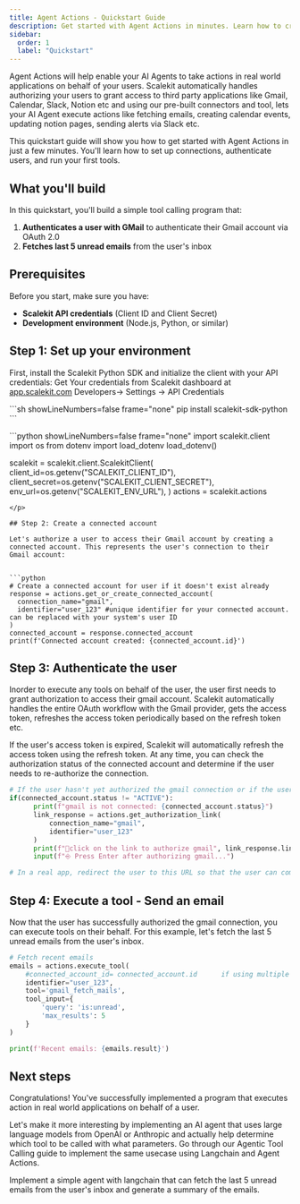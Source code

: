 ```yaml
---
title: Agent Actions - Quickstart Guide
description: Get started with Agent Actions in minutes. Learn how to create your first connection, authenticate users, and execute tools.
sidebar:
  order: 1
  label: "Quickstart"
---
```



Agent Actions will help enable your AI Agents to take actions in real world applications on behalf of your users. Scalekit automatically handles authorizing your users to grant access to third party applications like Gmail, Calendar, Slack, Notion etc and using our pre-built connectors and tool, lets your AI Agent execute actions like fetching emails, creating calendar events, updating notion pages, sending alerts via Slack etc.

This quickstart guide will show you how to get started with Agent Actions in just a few minutes. You'll learn how to set up connections, authenticate users, and run your first tools.

## What you'll build

In this quickstart, you'll build a simple tool calling program that:

1. **Authenticates a user with GMail** to authenticate their Gmail account via OAuth 2.0
2. **Fetches last 5 unread emails** from the user's inbox

## Prerequisites

Before you start, make sure you have:

- **Scalekit API credentials** (Client ID and Client Secret)
- **Development environment** (Node.js, Python, or similar)

## Step 1: Set up your environment

First, install the Scalekit Python SDK and initialize the client with your API credentials:
Get Your credentials from  Scalekit dashboard at [app.scalekit.com](https://app.scalekit.com)
Developers-> Settings -> API Credentials
<p>
  ```sh showLineNumbers=false frame="none"
  pip install scalekit-sdk-python
  ```
</p>
<p>
  ```python showLineNumbers=false frame="none"
  import scalekit.client
  import os
  from dotenv import load_dotenv
  load_dotenv()

  scalekit = scalekit.client.ScalekitClient(
      client_id=os.getenv("SCALEKIT_CLIENT_ID"),
      client_secret=os.getenv("SCALEKIT_CLIENT_SECRET"),
      env_url=os.getenv("SCALEKIT_ENV_URL"),
  )
  actions = scalekit.actions

  ```
</p>

## Step 2: Create a connected account

Let's authorize a user to access their Gmail account by creating a connected account. This represents the user's connection to their Gmail account:


```python
# Create a connected account for user if it doesn't exist already
response = actions.get_or_create_connected_account(
    connection_name="gmail",
    identifier="user_123" #unique identifier for your connected account. can be replaced with your system's user ID
)
connected_account = response.connected_account
print(f'Connected account created: {connected_account.id}')
```

## Step 3: Authenticate the user

Inorder to execute any tools on behalf of the user, the user first needs to grant authorization to access their gmail account. Scalekit automatically handles the entire OAuth workflow with the Gmail provider, gets the access token, refreshes the access token periodically based on the refresh token etc.

If the user's access token is expired, Scalekit will automatically refresh the access token using the refresh token. At any time, you can check the authorization status of the connected account and determine if the user needs to re-authorize the connection.

```python
# If the user hasn't yet authorized the gmail connection or if the user's access token is expired, generate a link for them to authorize the connection
if(connected_account.status != "ACTIVE"):
      print(f"gmail is not connected: {connected_account.status}")
      link_response = actions.get_authorization_link(
          connection_name="gmail",
          identifier="user_123"
      )
      print(f"🔗click on the link to authorize gmail", link_response.link)
      input(f"⎆ Press Enter after authorizing gmail...")

# In a real app, redirect the user to this URL so that the user can complete the authentication process for their gmail account
```

## Step 4: Execute a tool - Send an email

Now that the user has successfully authorized the gmail connection, you can execute tools on their behalf. For this example, let's fetch the last 5 unread emails from the user's inbox.

```python
# Fetch recent emails
emails = actions.execute_tool(
    #connected_account_id= connected_account.id      if using multiple connectors
    identifier="user_123",
    tool='gmail_fetch_mails',
    tool_input={
        'query': 'is:unread',
        'max_results': 5
    }
)

print(f'Recent emails: {emails.result}')
```

## Next steps

Congratulations! You've successfully implemented a program that executes action in real world applications on behalf of a user.

Let's make it more interesting by implementing an AI agent that uses large language models from OpenAI or Anthropic and actually help determine which tool to be called with what parameters.  Go through our Agentic Tool Calling guide to implement the same usecase using Langchain and Agent Actions.

<CardGrid>
  <LinkCard title="Agentic Tool Calling" icon="star" href="/agent-actions/frameworks/langchain">
    Implement a simple agent with langchain that can fetch the last 5 unread emails from the user's inbox and generate a summary of the emails.
  </LinkCard>
</CardGrid>
